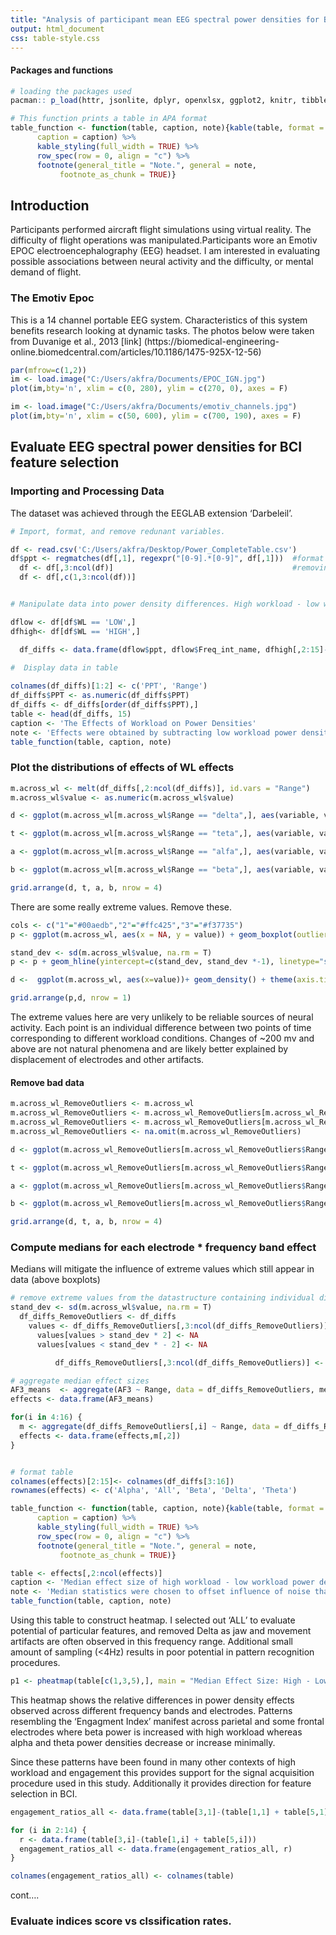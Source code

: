 ```yaml
---
title: "Analysis of participant mean EEG spectral power densities for BCI feature selection"
output: html_document
css: table-style.css
---
```


#### Packages and functions
```r
# loading the packages used
pacman:: p_load(httr, jsonlite, dplyr, openxlsx, ggplot2, knitr, tibble, tidyverse, glue, kableExtra, reshape2, gridExtra, pheatmap, jpeg, raster, BiocManager, grDevices, imager, readbitmap)

# This function prints a table in APA format
table_function <- function(table, caption, note){kable(table, format = "html",col.names = colnames(table), row.names = F, digits = 2, align = c(rep("c", times = ncol(table))),
      caption = caption) %>%
      kable_styling(full_width = TRUE) %>%
      row_spec(row = 0, align = "c") %>%
      footnote(general_title = "Note.", general = note,
           footnote_as_chunk = TRUE)}
```

## Introduction

Participants performed aircraft flight simulations using virtual reality. The difficulty of flight operations was manipulated.Participants wore an Emotiv EPOC electroencephalography (EEG) headset. I am interested in evaluating possible associations between neural activity and the difficulty, or mental demand of flight.

### The Emotiv Epoc
This is a 14 channel portable EEG system. Characteristics of this system benefits research looking at dynamic tasks. The photos below were taken from Duvanige et al., 2013 [link] (https://biomedical-engineering-online.biomedcentral.com/articles/10.1186/1475-925X-12-56)

```r
par(mfrow=c(1,2))
im <- load.image("C:/Users/akfra/Documents/EPOC_IGN.jpg")
plot(im,bty='n', xlim = c(0, 280), ylim = c(270, 0), axes = F)

im <- load.image("C:/Users/akfra/Documents/emotiv_channels.jpg")
plot(im,bty='n', xlim = c(50, 600), ylim = c(700, 190), axes = F)
```


## Evaluate EEG spectral power densities for BCI feature selection

### Importing and Processing Data

The dataset was achieved through the EEGLAB extension 'Darbeleil'. 

```r

# Import, format, and remove redunant variables.

df <- read.csv('C:/Users/akfra/Desktop/Power_CompleteTable.csv') 
df$ppt <- regmatches(df[,1], regexpr("[0-9].*[0-9]", df[,1]))  #format participant ID
  df <- df[,3:ncol(df)]                                        #removing 'filename' and 'condition' from dataframe. 
  df <- df[,c(1,3:ncol(df))]


# Manipulate data into power density differences. High workload - low workload. 

dflow <- df[df$WL == 'LOW',] 
dfhigh<- df[df$WL == 'HIGH',]

  df_diffs <- data.frame(dflow$ppt, dflow$Freq_int_name, dfhigh[,2:15]-dflow[,2:15])

#  Display data in table
  
colnames(df_diffs)[1:2] <- c('PPT', 'Range') 
df_diffs$PPT <- as.numeric(df_diffs$PPT)
df_diffs <- df_diffs[order(df_diffs$PPT),]
table <- head(df_diffs, 15)
caption <- 'The Effects of Workload on Power Densities'
note <- 'Effects were obtained by subtracting low workload power densities from high workload for each subject'
table_function(table, caption, note)

```

### Plot the distributions of effects of WL effects

```r
m.across_wl <- melt(df_diffs[,2:ncol(df_diffs)], id.vars = "Range")
m.across_wl$value <- as.numeric(m.across_wl$value) 

d <- ggplot(m.across_wl[m.across_wl$Range == "delta",], aes(variable, value, fill= variable)) + geom_hline(yintercept=0, linetype="dashed", color = "black", size=1) + geom_boxplot(outlier.shape = NA) + geom_jitter() + ylab("PPT PD Differences(µV)")  + ggtitle("Delta") + theme(plot.title = element_text(hjust = 0.5)) + theme(text=element_text(size=14)) + theme(axis.title.x = element_blank()) + theme(legend.position="none")

t <- ggplot(m.across_wl[m.across_wl$Range == "teta",], aes(variable, value, fill= variable)) + geom_hline(yintercept=0, linetype="dashed", color = "black", size=1) + geom_boxplot(outlier.shape = NA) + geom_jitter() + ylab("PPT PD Differences(µV)")  + ggtitle("Theta") + theme(plot.title = element_text(hjust = 0.5)) + theme(text=element_text(size=14)) + theme(axis.title.x = element_blank()) + theme(legend.position="none")

a <- ggplot(m.across_wl[m.across_wl$Range == "alfa",], aes(variable, value, fill= variable)) + geom_hline(yintercept=0, linetype="dashed", color = "black", size=1) + geom_boxplot(outlier.shape = NA) + geom_jitter() + ylab("PPT PD Differences(µV)")  + ggtitle("Alpha") + theme(plot.title = element_text(hjust = 0.5)) + theme(text=element_text(size=14)) + theme(axis.title.x = element_blank()) + theme(legend.position="none")

b <- ggplot(m.across_wl[m.across_wl$Range == "beta",], aes(variable, value, fill= variable)) + geom_hline(yintercept=0, linetype="dashed", color = "black", size=1) + geom_boxplot(outlier.shape = NA) + geom_jitter() + ylab("PPT PD Differences(µV)")  + ggtitle("Beta") + theme(plot.title = element_text(hjust = 0.5)) + theme(text=element_text(size=14)) + theme(axis.title.x = element_blank()) + theme(legend.position="none")

grid.arrange(d, t, a, b, nrow = 4)
```

There are some really extreme values. Remove these.

```r
cols <- c("1"="#00aedb","2"="#ffc425","3"="#f37735")
p <- ggplot(m.across_wl, aes(x = NA, y = value)) + geom_boxplot(outlier.shape = NA, width = 0.2) + geom_jitter()  + theme(axis.title.x = element_blank()) + theme(axis.text.x = element_blank())

stand_dev <- sd(m.across_wl$value, na.rm = T)
p <- p + geom_hline(yintercept=c(stand_dev, stand_dev *-1), linetype="solid", color = "#00aedb", size=1) + geom_hline(yintercept=c(stand_dev*2, stand_dev *-2), linetype="solid", color = "#ffc425", size=1) + geom_hline(yintercept=c(stand_dev*3, stand_dev *-3), linetype="solid", color = "#f37735", size=1) + ggtitle('Standard Deviations')

d <-  ggplot(m.across_wl, aes(x=value))+ geom_density() + theme(axis.title.x = element_blank()) + theme(axis.text.x = element_blank()) + ggtitle('Density Plot')

grid.arrange(p,d, nrow = 1)
```

The extreme values here are very unlikely to be reliable sources of neural activity. Each point is an individual difference between two points of time corresponding to different workload conditions. Changes of ~200 mv and above are not natural phenomena and are likely better explained by displacement of electrodes and other artifacts. 

#### Remove bad data

```r
m.across_wl_RemoveOutliers <- m.across_wl
m.across_wl_RemoveOutliers <- m.across_wl_RemoveOutliers[m.across_wl_RemoveOutliers$value < stand_dev * 2,] 
m.across_wl_RemoveOutliers <- m.across_wl_RemoveOutliers[m.across_wl_RemoveOutliers$value > stand_dev *-2,] 
m.across_wl_RemoveOutliers <- na.omit(m.across_wl_RemoveOutliers)

d <- ggplot(m.across_wl_RemoveOutliers[m.across_wl_RemoveOutliers$Range == "delta",], aes(variable, value, fill= variable)) + geom_hline(yintercept=0, linetype="dashed", color = "black", size=1) + geom_boxplot(outlier.shape = NA) + geom_jitter() + ylab("PPT PD Differences(µV)") + ggtitle("Delta") + theme(plot.title = element_text(hjust = 0.5)) + theme(text=element_text(size=14)) + theme(axis.title.x = element_blank()) + scale_y_continuous(limits=c(-50,50), breaks=seq(-50,50,20)) + theme(legend.position="none")

t <- ggplot(m.across_wl_RemoveOutliers[m.across_wl_RemoveOutliers$Range == "teta",], aes(variable, value, fill= variable)) + geom_hline(yintercept=0, linetype="dashed", color = "black", size=1) + geom_boxplot(outlier.shape = NA) + geom_jitter() + ylab("PPT PD Differences(µV)") + ggtitle("Theta") + theme(plot.title = element_text(hjust = 0.5)) + theme(text=element_text(size=14)) + theme(axis.title.x = element_blank()) + scale_y_continuous(limits=c(-50,50), breaks=seq(-50,50,20)) + theme(legend.position="none")

a <- ggplot(m.across_wl_RemoveOutliers[m.across_wl_RemoveOutliers$Range == "alfa",], aes(variable, value, fill= variable)) + geom_hline(yintercept=0, linetype="dashed", color = "black", size=1) + geom_boxplot(outlier.shape = NA) + geom_jitter() + ylab("PPT PD Differences(µV)") + ggtitle("Alpha") + theme(plot.title = element_text(hjust = 0.5)) + theme(text=element_text(size=14)) + theme(axis.title.x = element_blank()) + scale_y_continuous(limits=c(-50,50), breaks=seq(-50,50,20)) + theme(legend.position="none")

b <- ggplot(m.across_wl_RemoveOutliers[m.across_wl_RemoveOutliers$Range == "beta",], aes(variable, value, fill= variable)) + geom_hline(yintercept=0, linetype="dashed", color = "black", size=1) + geom_boxplot(outlier.shape = NA) + geom_jitter() + ylab("PPT PD Differences(µV)") + ggtitle("Beta") + theme(plot.title = element_text(hjust = 0.5)) + theme(text=element_text(size=14)) + theme(axis.title.x = element_blank()) + scale_y_continuous(limits=c(-50,50), breaks=seq(-50,50,20))  + theme(legend.position="none")

grid.arrange(d, t, a, b, nrow = 4)
```

### Compute medians for each electrode * frequency band effect

Medians will mitigate the influence of extreme values which still appear in data (above boxplots)

```r
# remove extreme values from the datastructure containing individual differences
stand_dev <- sd(m.across_wl$value, na.rm = T) 
  df_diffs_RemoveOutliers <- df_diffs
    values <- df_diffs_RemoveOutliers[,3:ncol(df_diffs_RemoveOutliers)] 
      values[values > stand_dev * 2] <- NA
      values[values < stand_dev * - 2] <- NA

          df_diffs_RemoveOutliers[,3:ncol(df_diffs_RemoveOutliers)] <- values

# aggregate median effect sizes
AF3_means  <- aggregate(AF3 ~ Range, data = df_diffs_RemoveOutliers, median)
effects <- data.frame(AF3_means)

for(i in 4:16) {
  m <- aggregate(df_diffs_RemoveOutliers[,i] ~ Range, data = df_diffs_RemoveOutliers, median) 
  effects <- data.frame(effects,m[,2])
}


# format table
colnames(effects)[2:15]<- colnames(df_diffs[3:16])
rownames(effects) <- c('Alpha', 'All', 'Beta', 'Delta', 'Theta')

table_function <- function(table, caption, note){kable(table, format = "html",col.names = colnames(table), digits = 2, align = c(rep("c", times = ncol(table))),
      caption = caption) %>%
      kable_styling(full_width = TRUE) %>%
      row_spec(row = 0, align = "c") %>%
      footnote(general_title = "Note.", general = note,
           footnote_as_chunk = TRUE)}

table <- effects[,2:ncol(effects)]
caption <- 'Median effect size of high workload - low workload power densities'
note <- 'Median statistics were chosen to offset influence of noise that likely related to generation of larger effect sizes. Values beyond 2 sds were removed as they likely were a result of noise, common in movement + EEG settings.'
table_function(table, caption, note)
```

Using this table to construct heatmap. I selected out 'ALL' to evaluate potential of particular features, and removed Delta as jaw and movement artifacts are often observed in this frequency range. Additional small amount of sampling (<4Hz) results in poor potential in pattern recognition procedures.  

```r
p1 <- pheatmap(table[c(1,3,5),], main = "Median Effect Size: High - Low workload power densities", dendrogram = F, cluster_rows = T, cluster_cols = T, fontsize = 12)

```

This heatmap shows the relative differences in power density effects observed across different frequency bands and electrodes. Patterns resembling the 'Engagment Index' manifest across parietal and some frontal electrodes where beta power is increased with high workload whereas alpha and theta power densities decrease or increase minimally. 

Since these patterns have been found in many other contexts of high workload and engagement this provides support for the signal acquisition procedure used in this study. Additionally it provides direction for feature selection in BCI. 

```r
engagement_ratios_all <- data.frame(table[3,1]-(table[1,1] + table[5,1]))

for (i in 2:14) {
  r <- data.frame(table[3,i]-(table[1,i] + table[5,i]))
  engagement_ratios_all <- data.frame(engagement_ratios_all, r)
}

colnames(engagement_ratios_all) <- colnames(table)

```
cont....

### Evaluate indices score vs clssification rates.
